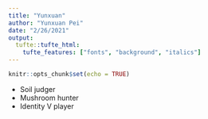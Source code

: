 ```yaml
---
title: "Yunxuan"
author: "Yunxuan Pei"
date: "2/26/2021"
output: 
  tufte::tufte_html:
    tufte_features: ["fonts", "background", "italics"]
---
```


```r
knitr::opts_chunk$set(echo = TRUE)
```

- Soil judger
- Mushroom hunter
- Identity V player



